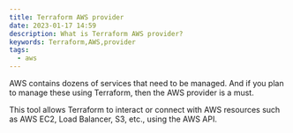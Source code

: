 ```yaml
---
title: Terraform AWS provider
date: 2023-01-17 14:59
description: What is Terraform AWS provider?
keywords: Terraform,AWS,provider
tags:
  - aws
---
```

AWS contains dozens of services that need to be managed. And if you plan to manage these using Terraform, then the AWS provider is a must.

This tool allows Terraform to interact or connect with AWS resources such as AWS EC2, Load Balancer, S3, etc., using the AWS API.